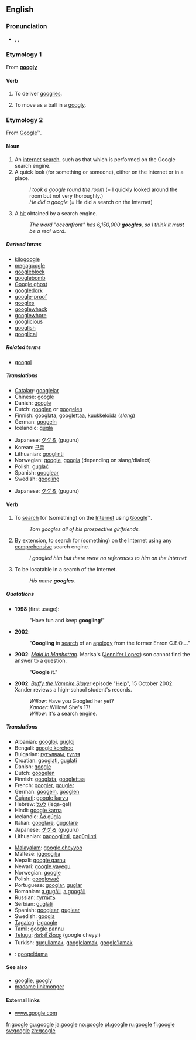 {{see|Google}}
==English==
{{wikipedia}}

===Pronunciation===
* {{enPR|/go͞o'gəl/}}, {{IPA|/ˈguːgəl/}}, {{SAMPA|/"gu:g@l/}}

===Etymology 1===
From '''[[googly]]'''

====Verb====
{{en-verb|googl|ing}}

# {{intransitive}} {{cricket}} To deliver [[googlies]].
# {{intransitive}} {{cricket}} To move as a ball in a [[googly]].

<!--

=====Translations=====
{{trans-top|deliver googlies}}
{{trans-mid}}
{{trans-bottom}}

{{trans-top|move a ball in a googly}}
{{trans-mid}}
{{trans-bottom}}

-->

===Etymology 2===
From [[Google]]™.

====Noun====
{{en-noun}}

# An [[internet]] [[search]], such as that which is performed on the Google search engine.
# A quick look (for something or someone), either on the Internet or in a place.
#: ''I took a google round the room'' (= I quickly looked around the room but not very thoroughly.)
#: ''He did a google'' (= He did a search on the Internet)
# {{internet}} A [[hit]] obtained by a search engine.
#: ''The word "oceanfront" has 6,150,000 '''googles''', so I think it must be a real word.''

=====Derived terms=====
* [[kilogoogle]]<!-- = 1024 search engine hits-->
* [[megagoogle]]<!--(rare) = 1024 kilogoogles-->
* [[googleblock]]
* [[googlebomb]]
* [[Google ghost]]
* [[googledork]]
* [[google-proof]]
* [[googles]]
* [[googlewhack]]
* [[googlewhore]]<!-- - One who loves all things google and auspiciously promotes their services through discussion to friends/family. "Did you see my Google map yet? I've been googlewhoring it to everybody"-->
* [[googlicious]]
* [[googlish]]
* [[googlical]]

=====Related terms=====
* [[googol]]

=====Translations=====
{{trans-top|a search using Google}}
* [[Catalan]]: [[googlejar]]
* Chinese: [[google]]
* Danish: [[google]]
* Dutch: [[googlen]] or [[googelen]]
* Finnish: [[googlata]], [[googlettaa]], [[kuukkeloida]] (''slang'')
* German: [[googeln]]
* Icelandic: [[gúgla]]
{{trans-mid}}
* Japanese: [[ググる]] (guguru)
* Korean: [[구글]]
* Lithuanian: [[gооglinti]]
* Norwegian: [[google]], [[googla]] (depending on slang/dialect)
* Polish: [[guglać]]
* Spanish: [[googlear]]
* Swedish: [[googling]]
{{trans-bottom}}

{{trans-top|a search using any comprehensive search engine}}
* Japanese: [[ググる]] (guguru)
{{trans-mid}}
{{trans-bottom}}

====Verb====
{{en-verb|googl|ing}}

# {{transitive}} To [[search]] for (something) on the [[Internet]] using [[Google]]™.
#: ''Tom googles all of his prospective girlfriends.''
# {{transitive}} By extension, to search for (something) on the Internet using any [[comprehensive]] search engine.
#: ''I googled him but there were no references to him on the Internet''
# {{intransitive}} {{internet}} To be locatable in a search of the Internet.
#: ''His name '''googles'''.''

=====Quotations=====
* '''1998''' (first usage): {{cite web
|last=Page
|first=Larry
|authorlink=w:Larry Page
|date=July 8
|url=http://web.archive.org/web/19991009052012/www.egroups.com/group/google-friends/3.html
|title=Google Search Engine: New Features
|publisher=Google Friends Mailing List
|accessdate=2007-08-06
}}
*: "Have fun and keep '''googling'''!"
* '''2002''': {{cite news
| first = Bill
| last = Keller
| url = http://www.nytimes.com/2002/12/28/opinion/28KELL.html?pagewanted=2&todaysheadlines
| title = Who's Sorry Now?
| work = New York Times
| page = A-19
| date = 28 December 2002
| accessdate = 2007-06-24
}}
*: "'''Googling''' in [[search]] of an [[apology]] from the former Enron C.E.O.…"
* '''2002''': ''[[w:Maid In Manhattan|Maid In Manhattan]]''. Marisa's ([[w:Jennifer Lopez|Jennifer Lopez]]) son cannot find the answer to a question.
*: "'''Google''' it."
* '''2002''': ''[[w:Buffy the Vampire Slayer|Buffy the Vampire Slayer]]'' episode "[[w:Help (Buffy episode)|Help]]", 15 October 2002. Xander reviews a high-school student's records.
*: ''Willow'': Have you Googled her yet?
*: ''Xander'': Willow! She's 17!
*: ''Willow'': It's a search engine.

=====Translations=====
{{trans-top|to search for on the Internet}}
* Albanian: [[googloj]], [[gugloj]]
* Bengali: [[google korchee]]
* Bulgarian: [[гугълвам]], [[гугля]]
* Croatian: [[googlati]], [[guglati]]
* Danish: [[google]]
* Dutch: [[googelen]]
* Finnish: [[googlata]], [[googlettaa]]
* French: [[googler]], [[gougler]]
* German: [[googeln]], [[googlen]]
* [[Gujarati]]: [[google karvu]]
* Hebrew: [[לגגל]] (lega-gel)
* Hindi: [[google karna]]
* Icelandic: [[Að gúgla]]
* Italian: [[googlare]], [[gugolare]]
* Japanese: [[ググる]] (guguru)
* Lithuanian: [[pagooglinti]], [[pagūglinti]]
{{trans-mid}}
* [[Malayalam]]: [[google cheyyoo]]
* Maltese: [[iggoogilja]]
* Nepali: [[google garnu]]
* Newari: [[google yayegu]]
* Norwegian: [[google]]
* Polish: [[googlować]]
* Portuguese: [[googlar]], [[guglar]]
* Romanian: [[a gugăli]], [[a googăli]]
* Russian: [[гуглить]]
* Serbian: [[guglati]]
* Spanish: [[googlear]], [[guglear]]
* Swedish: [[googla]]
* [[Tagalog]]: [[i-google]]
* [[Tamil]]: [[google pannu]]
* [[Telugu]]: [[గుగుల్ చేయ్యి]] (google cheyyi)
* Turkish: [[gugullamak]], [[googlelamak]], [[google'lamak]]
{{trans-bottom}}

<!--'''Internet: be locatable in a search of the Internet'''
{{top}}
{{mid}}
{{bottom}}-->

{{checktrans}}
* {{ttbc|Estonian}}: [[googeldama]]

====See also====
* [[googlie]], [[googly]]
* [[madame linkmonger]]

====External links====
* [http://www.google.com www.google.com]

[[fr:google]]
[[gu:google]]
[[ja:google]]
[[no:google]]
[[pt:google]]
[[ru:google]]
[[fi:google]]
[[sv:google]]
[[zh:google]]
